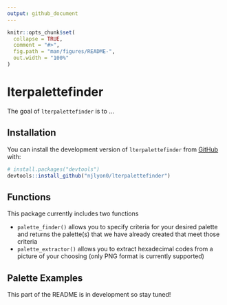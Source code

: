 ```yaml
---
output: github_document
---
```


<!-- README.md is generated from README.Rmd. Please edit that file -->

```r
knitr::opts_chunk$set(
  collapse = TRUE,
  comment = "#>",
  fig.path = "man/figures/README-",
  out.width = "100%"
)
```

# lterpalettefinder

<!-- badges: start -->
<!-- badges: end -->

The goal of `lterpalettefinder` is to ...

## Installation

You can install the development version of `lterpalettefinder` from [GitHub](https://github.com/) with:

``` r
# install.packages("devtools")
devtools::install_github("njlyon0/lterpalettefinder")
```

## Functions

This package currently includes two functions

- `palette_finder()` allows you to specify criteria for your desired palette and returns the palette(s) that we have already created that meet those criteria
- `palette_extractor()` allows you to extract hexadecimal codes from a picture of your choosing (only PNG format is currently supported)

## Palette Examples

This part of the README is in development so stay tuned!
